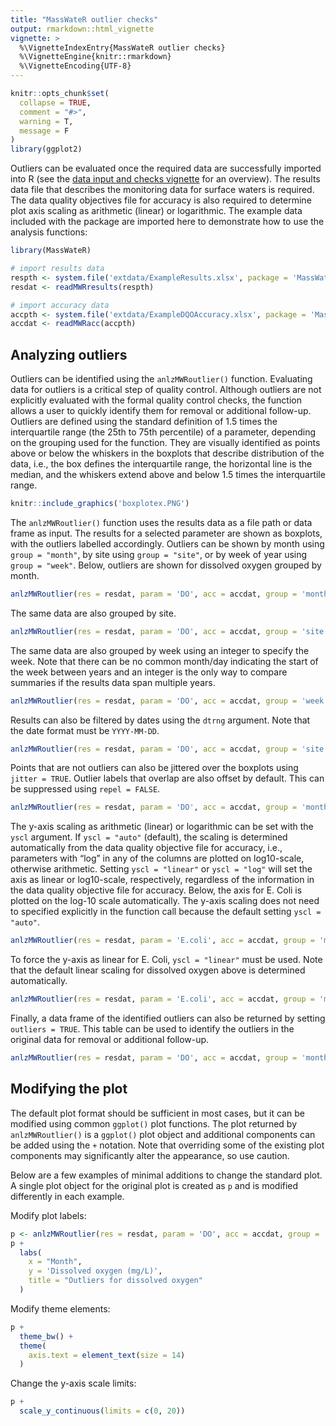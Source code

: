 ```yaml
---
title: "MassWateR outlier checks"
output: rmarkdown::html_vignette
vignette: >
  %\VignetteIndexEntry{MassWateR outlier checks}
  %\VignetteEngine{knitr::rmarkdown}
  %\VignetteEncoding{UTF-8}
---
```


```r
knitr::opts_chunk$set(
  collapse = TRUE,
  comment = "#>", 
  warning = T, 
  message = F
)
library(ggplot2)
```

Outliers can be evaluated once the required data are successfully imported into R (see the [data input and checks vignette](https://massbays-tech.github.io/MassWateR/articles/datainput.html) for an overview).  The results data file that describes the monitoring data for surface waters is required.  The data quality objectives file for accuracy is also required to determine plot axis scaling as arithmetic (linear) or logarithmic. The example data included with the package are imported here to demonstrate how to use the analysis functions:

```r
library(MassWateR)

# import results data
respth <- system.file('extdata/ExampleResults.xlsx', package = 'MassWateR')
resdat <- readMWRresults(respth)

# import accuracy data
accpth <- system.file('extdata/ExampleDQOAccuracy.xlsx', package = 'MassWateR')
accdat <- readMWRacc(accpth)
```

## Analyzing outliers

Outliers can be identified using the `anlzMWRoutlier()` function.  Evaluating data for outliers is a critical step of quality control.  Although outliers are not explicitly evaluated with the formal quality control checks, the function allows a user to quickly identify them for removal or additional follow-up.  Outliers are defined using the standard definition of 1.5 times the interquartile range (the 25th to 75th percentile) of a parameter, depending on the grouping used for the function.  They are visually identified as points above or below the whiskers in the boxplots that describe distribution of the data, i.e., the box defines the interquartile range, the horizontal line is the median, and the whiskers extend above and below 1.5 times the interquartile range.  

```r
knitr::include_graphics('boxplotex.PNG')
```

The `anlzMWRoutlier()` function uses the results data as a file path or data frame as input. The results for a selected parameter are shown as boxplots, with the outliers labelled accordingly. Outliers can be shown by month using `group = "month"`, by site using `group = "site"`, or by week of year using `group = "week"`.  Below, outliers are shown for dissolved oxygen grouped by month.   

```r
anlzMWRoutlier(res = resdat, param = 'DO', acc = accdat, group = 'month')
```

The same data are also grouped by site.

```r
anlzMWRoutlier(res = resdat, param = 'DO', acc = accdat, group = 'site')
```

The same data are also grouped by week using an integer to specify the week. Note that there can be no common month/day indicating the start of the week between years and an integer is the only way to compare summaries if the results data span multiple years. 

```r
anlzMWRoutlier(res = resdat, param = 'DO', acc = accdat, group = 'week')
```

Results can also be filtered by dates using the `dtrng` argument. Note that the date format must be `YYYY-MM-DD`. 

```r
anlzMWRoutlier(res = resdat, param = 'DO', acc = accdat, group = 'site', dtrng = c('2021-05-01', '2021-07-31'))
```

Points that are not outliers can also be jittered over the boxplots using `jitter = TRUE`. Outlier labels that overlap are also offset by default.  This can be suppressed using `repel = FALSE`. 

```r
anlzMWRoutlier(res = resdat, param = 'DO', acc = accdat, group = 'month', jitter = TRUE, repel = FALSE)
```

The y-axis scaling as arithmetic (linear) or logarithmic can be set with the `yscl` argument.  If `yscl = "auto"` (default), the scaling is  determined automatically from the data quality objective file for accuracy, i.e., parameters with "log" in any of the columns are plotted on log10-scale, otherwise arithmetic. Setting `yscl = "linear"` or `yscl = "log"` will set the axis as linear or log10-scale, respectively, regardless of the information in the data quality objective file for accuracy. Below, the axis for E. Coli is plotted on the log-10 scale automatically.  The y-axis scaling does not need to specified explicitly in the function call because the default setting `yscl = "auto"`. 

```r
anlzMWRoutlier(res = resdat, param = 'E.coli', acc = accdat, group = 'month')
```

To force the y-axis as linear for E. Coli, `yscl = "linear"` must be used. Note that the default linear scaling for dissolved oxygen above is determined automatically.

```r
anlzMWRoutlier(res = resdat, param = 'E.coli', acc = accdat, group = 'month', yscl = 'linear')
```

Finally, a data frame of the identified outliers can also be returned by setting `outliers = TRUE`.  This table can be used to identify the outliers in the original data for removal or additional follow-up.

```r
anlzMWRoutlier(res = resdat, param = 'DO', acc = accdat, group = 'month', outliers = TRUE)
```

## Modifying the plot

The default plot format should be sufficient in most cases, but it can be modified using common `ggplot()` plot functions.  The plot returned by `anlzMWRoutlier()` is a `ggplot()` plot object and additional components can be added using the `+` notation. Note that overriding some of the existing plot components may significantly alter the appearance, so use caution. 

Below are a few examples of minimal additions to change the standard plot. A single plot object for the original plot is created as `p` and is modified differently in each example. 

Modify plot labels: 

```r
p <- anlzMWRoutlier(res = resdat, param = 'DO', acc = accdat, group = 'month')
p +
  labs(
    x = "Month", 
    y = 'Dissolved oxygen (mg/L)', 
    title = "Outliers for dissolved oxygen"
  )
```

Modify theme elements:

```r
p + 
  theme_bw() +
  theme(
    axis.text = element_text(size = 14)
  )
```

Change the y-axis scale limits:

```r
p + 
  scale_y_continuous(limits = c(0, 20))
```

